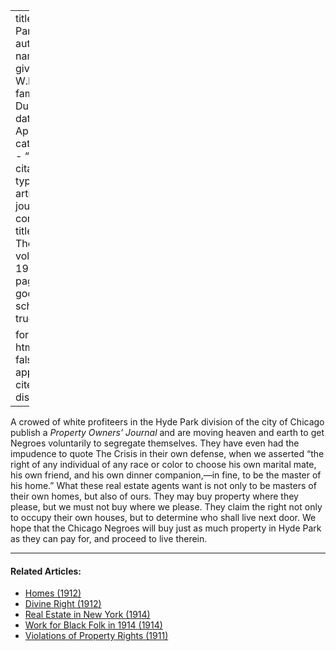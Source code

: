 
---
title: 'Hyde Park'
author:
  - name:
      given: W.E.B.
      family: Du Bois
date: Apr. 1920
categories: 
  - ""
citation: 
  type: article-journal
  container-title: The Crisis
  volume: 19
  issue: 6
  page: 298
google-scholar: true

format:
  html:
    toc: false
    appendix-cite-as: display
---



A crowed of white profiteers in the Hyde Park division of the city of
Chicago publish a *Property Owners' Journal* and are moving heaven and
earth to get Negroes voluntarily to segregate themselves. They have even
had the impudence to quote  <span class="crisis-title">The Crisis</span> in their own
defense, when we asserted "the right of any individual of any race or
color to choose his own marital mate, his own friend, and his own dinner
companion,---in fine, to be the master of his home." What these real
estate agents want is not only to be masters of their own homes, but
also of ours. They may buy property where they please, but we must not
buy where we please. They claim the right not only to occupy their own
houses, but to determine who shall live next door. We hope that the
Chicago Negroes will buy just as much property in Hyde Park as they can
pay for, and proceed to live therein.

<!-- Similar articles start here -->
<div  class="clear-wrap"></div>
<hr>
#### Related Articles:

* [Homes (1912)](/Volumes/03/05/homes.html)
* [Divine Right (1912)](/Volumes/03/05/divine_right.html)
* [Real Estate in New York (1914)](/Volumes/08/03/real_estate_in_new_york.html)
* [Work for Black Folk in 1914 (1914)](/Volumes/07/04/work_for_black_folk.html)
* [Violations of Property Rights (1911)](/Volumes/02/01/violations.html)

<!-- Similar articles end here -->